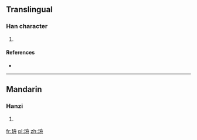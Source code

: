 ==Translingual==

===Han character===
{{Han char|rn=96|rad=玉|as=06|sn=10|four=1714<sub>0</sub>|canj=一土竹月卜 (MGHBY)}}

# {{defn|Han|sort=玉06}}

====References====
* {{Han ref|kx=0730.180|dkj=20944|dj=1142.040|hdz=21112.010|uh=73D8|ud=29656|bh=D2BA|bd=53946}}

----

==Mandarin==

===Hanzi===
{{cmn-hanzi|pin=[[zhōu]] ([[zhou1]])|wg=chou<sup>1</sup>}}

# {{defn|lang=cmn|sort=玉06}}

[[fr:珘]]
[[pl:珘]]
[[zh:珘]]